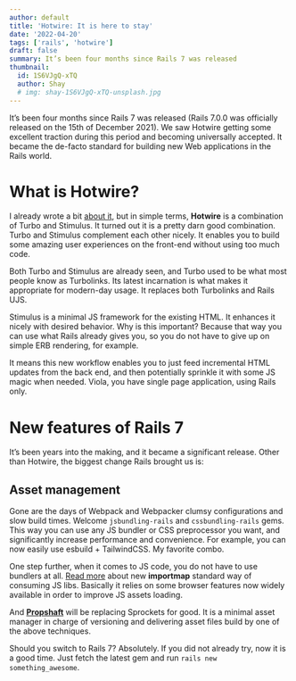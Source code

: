 ```yaml
---
author: default
title: 'Hotwire: It is here to stay'
date: '2022-04-20'
tags: ['rails', 'hotwire']
draft: false
summary: It’s been four months since Rails 7 was released
thumbnail:
  id: 1S6VJgQ-xTQ
  author: Shay
  # img: shay-1S6VJgQ-xTQ-unsplash.jpg
---
```


It’s been four months since Rails 7 was released (Rails 7.0.0 was officially released on the 15th of December 2021). We saw Hotwire getting some excellent traction during this period and becoming universally accepted. It became the de-facto standard for building new Web applications in the Rails world.

# What is Hotwire?

I already wrote a bit [about it](/blog/2021-03-01-goodbye-bootstrapping-turbostrapping-is-here), but in simple terms, **Hotwire** is a combination of Turbo and Stimulus. It turned out it is a pretty darn good combination. Turbo and Stimulus complement each other nicely. It enables you to build some amazing user experiences on the front-end without using too much code.

Both Turbo and Stimulus are already seen, and Turbo used to be what most people know as Turbolinks. Its latest incarnation is what makes it appropriate for modern-day usage. It replaces both Turbolinks and Rails UJS.

Stimulus is a minimal JS framework for the existing HTML. It enhances it nicely with desired behavior. Why is this important? Because that way you can use what Rails already gives you, so you do not have to give up on simple ERB rendering, for example.

It means this new workflow enables you to just feed incremental HTML updates from the back end, and then potentially sprinkle it with some JS magic when needed. Viola, you have single page application, using Rails only.

# New features of Rails 7

It’s been years into the making, and it became a significant release. Other than Hotwire, the biggest change Rails brought us is:

## Asset management

Gone are the days of Webpack and Webpacker clumsy configurations and slow build times. Welcome `jsbundling-rails` and `cssbundling-rails` gems. This way you can use any JS bundler or CSS preprocessor you want, and significantly increase performance and convenience. For example, you can now easily use esbuild + TailwindCSS. My favorite combo.

One step further, when it comes to JS code, you do not have to use bundlers at all. [Read more](https://github.com/rails/importmap-rails) about new **importmap** standard way of consuming JS libs. Basically it relies on some browser features now widely available in order to improve JS assets loading.

And [**Propshaft**](https://github.com/rails/propshaft) will be replacing Sprockets for good. It is a minimal asset manager in charge of versioning and delivering asset files build by one of the above techniques.

Should you switch to Rails 7? Absolutely. If you did not already try, now it is a good time. Just fetch the latest gem and run `rails new something_awesome`.
